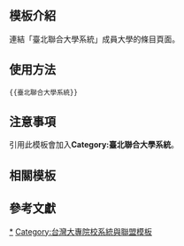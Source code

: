 <includeonly><!-- 在這裡加入模板的保護標識 --></includeonly><noinclude>{{Documentation subpage}}</noinclude>
<!-- 在本行下編輯模板說明 -->

== 模板介紹 ==
連結「臺北聯合大學系統」成員大學的條目頁面。

==使用方法==
<pre>{{臺北聯合大學系統}}</pre>

== 注意事項 ==
引用此模板會加入'''Category:臺北聯合大學系統'''。

== 相關模板 ==

{{台灣高等教育模板導航}}

== 參考文獻 ==

<includeonly>
<!-- 本行下加入模板的分類 -->
[[Category:臺北聯合大學系統|*]]
[[Category:台灣大專院校系統與聯盟模板]]

<!-- 本行下加入模板的跨語言鏈接 -->
</includeonly>